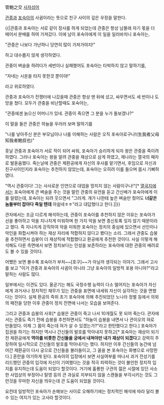 管鮑之交
[[사자성어]]

[[관중]]과 [[포숙아]]의 사귐이라는 뜻으로 친구 사이의 깊은 우정을 말한다.

{{|관중과 포숙아는 서로 같이 장사를 하게 되었는데 관중은 항상 남몰래 자기 몫을 더 떼어서 분배를 하여 가져갔다. 이에 남이 포숙아에게 이 일을 일러바치니 포숙아는,

"관중은 나보다 가난하니 당연히 많이 가져가야지!"

하고 대수롭지 않게 생각하였다.

관중이 벼슬을 하려다가 세번이나 실패했어도 포숙아는 타박하지 않고 말하기를,

"자네는 시운을 타지 못한것 뿐이야!"

라고 위로하였다.

관중과 포숙아가 전쟁터에 나갔을때 관중은 항상 맨 뒤에 섰고, 싸우면서도 세 번이나 도망을 쳤다. 모두가 관중을 비난할때도 포숙아는,

"관중에겐 늙으신 어머니가 있네. 관중이 죽으면 그 분을 누가 돌보겠나?"

이 말을 들은 관중은 하늘을 우러러 보며 말하기를

"나를 낳아주신 분은 부모님이나 나를 이해하는 사람은 오직 포숙아로구나!(生我者父母 知我者鮑叔也)" 

훗날 관중과 포숙아가 서로 적이 되어 싸워, 포숙아가 승리하게 되자 왕은 관중을 죽이려 하였다. 그러나 포숙아는 왕을 말려 관중을 재상으로 삼게 하였고, 제나라는 열국의 패자로 발돋움했다. 
죽는날에 관중은 제환공에게 자신의 후사를 맡기면서, 후임으로 자신과 친구사이인지라 포숙아는 추천하지 않았는데, 포숙아는 오히려 이를 들으며 몹시 기뻐하였다.

"역시 관중이다! 그는 사사로운 인연으로 대업을 망치지 않는 사람이구나!"[* [[열국지]]에서는 포숙아에게 큰 벼슬을 주는 것을 말린 관중의 유언을 듣고 간신배가 포숙아에게 이를 알렸는데, 포숙아는 되려 웃으면서 "그러게. 걔가 나한테 높은 벼슬만 줬어도 '''너같은 놈들부터 잡아다 죽일 텐데''' 아쉽네ㅎㅎ"라고 대답했다고 한다.]|}}

관자에서는 조금 다르게 해석하는데, 관중이 포숙아를 추천하지 않은 이유는 포숙아가 선을 좋아하고 악을 지나치게 미워하며 한 가지 악을 보면 종신토록 잊지 않기 때문이라고 했다. 즉 지나치게 강직하여 악을 미워한 포숙아는 정치의 중심에 있으면서 선인이나 악인을 화합시켜야 하는 재상 자리에 적합하지 않다고 봤다는 소리. 그래서 관중도 습붕을 추천하면서 습붕이 더 재상직에 적합했다고 환공에게 추천한 것이다. 사실 이렇게 해석해도 다른 측면에서 보면 정치보다는 인성을 보존하라는 포숙아에 대한 관중의 배려로도 볼 수 있을 것이다.   

어쨌든 보면 볼수록 포숙아가 부처~~[호구]~~가 아닐까 생각되는 이야기. 그래서 고사를 보고 "이거 관중과 포숙아의 사귐이 아니라 그냥 포숙아의 일방적 포용 아니야?"라고 말하는 사람도 많다. 

일부에서는 이견도 있다. 올곧기는 해도 국정수행 능력이 다소 떨어지는 포숙아가 자신에게 과거사나 정치적인 채무가 있는 관중을 표면에 내세워 자신이 실각하는 것을 면했다는 것이다. 실제 환공의 즉위 초기 포숙아에 의해 추진되었던 노나라 정벌 등에서 의외의 패전을 당한 이후 관중이 정치 전면에 나서는 모습을 보여준다.

그리고 관중과 습붕의 사후[* 습붕은 관중이 죽고 나서 10개월도 못 되어 죽는다. 관자에서는 관중도 죽기 전에 습붕을 추천하면서도 "하늘이 습붕을 내면서 나 관이오의 혀로 만들었다. 이제 그 몸이 죽는데 혀가 살 수 있겠는가?"라고 한탄했다고 한다.] 포숙아가 집권을 하기는 하지만 역시나 간신들의 발호를 막아내지 못하고[* 포숙아는 재상이 되기 전 제환공에게 '''역아를 비롯한 간신들을 궁에서 내쳐야만 내가 재상이 되겠다'''고 강력히 주장하여 일시적으로 간신들의 발호를 막아내기는 했다. 하지만 이후 간신들의 농간에 넘어간 제환공이 다시 궁으로 간신들을 불러들이고, 그 꼴을 본 포숙아는 화병으로 사망한다.]  혼란을 야기하게 된다. 포숙아의 입장에서 보면 사실여부를 떠나서 과거 전성기를 리드했던 관중의 입각에 자신이 기여했다는 것을 적극 피력하는 것이 불안한 정치적 입지를 유지하는데 도움이 되었다 할것이다. 거기에 훌룡한 구관의 젊은 시절에 있던 사소한 사업상의 부정이나 탈영 등의 큰 과실로 치부되지 않을 스캔들을 부각시키는 것도 그런것을 무마한 자신을 띄우는데 큰 도움이 되었을 것이다.

요컨데 일방적인 포숙아가 손해보는 사이로 오해하기에는 정치적인 해석에 따라 달리 볼수 있는 여지가 있는 고사라 할것이다.  
